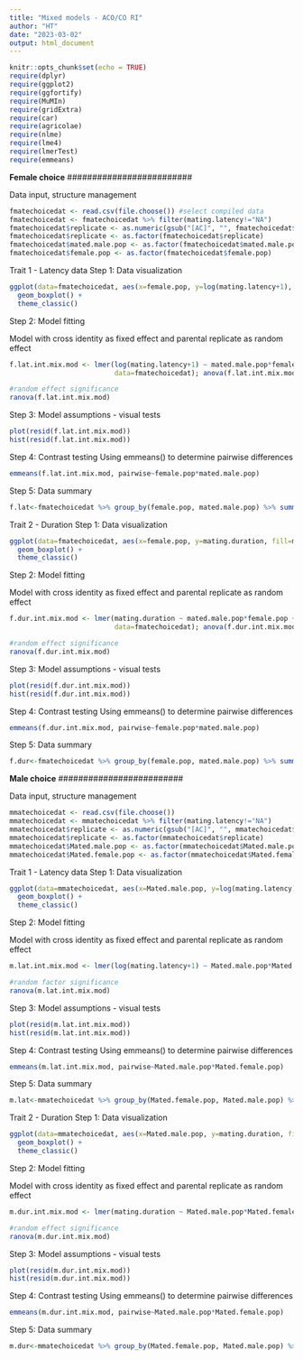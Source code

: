 ```yaml
---
title: "Mixed models - ACO/CO RI"
author: "HT"
date: "2023-03-02"
output: html_document
---
```


```r
knitr::opts_chunk$set(echo = TRUE)
require(dplyr)
require(ggplot2)
require(ggfortify)
require(MuMIn)
require(gridExtra)
require(car)
require(agricolae)
require(nlme)
require(lme4)
require(lmerTest)
require(emmeans)
```

#########################
**Female choice**
#########################

Data input, structure management
```r
fmatechoicedat <- read.csv(file.choose()) #select compiled data
fmatechoicedat <- fmatechoicedat %>% filter(mating.latency!="NA")
fmatechoicedat$replicate <- as.numeric(gsub("[AC]", "", fmatechoicedat$female.id))
fmatechoicedat$replicate <- as.factor(fmatechoicedat$replicate)
fmatechoicedat$mated.male.pop <- as.factor(fmatechoicedat$mated.male.pop)
fmatechoicedat$female.pop <- as.factor(fmatechoicedat$female.pop)
```

Trait 1 - Latency data 
Step 1: Data visualization
```r
ggplot(data=fmatechoicedat, aes(x=female.pop, y=log(mating.latency+1), fill=mated.male.pop))+
  geom_boxplot() + 
  theme_classic()
```

Step 2: Model fitting

Model with cross identity as fixed effect and parental replicate as random effect
```r
f.lat.int.mix.mod <- lmer(log(mating.latency+1) ~ mated.male.pop*female.pop + (1|trial.id/replicate), 
                          data=fmatechoicedat); anova(f.lat.int.mix.mod)

#random effect significance
ranova(f.lat.int.mix.mod)
```

Step 3: Model assumptions - visual tests
```r
plot(resid(f.lat.int.mix.mod))
hist(resid(f.lat.int.mix.mod))
```

Step 4: Contrast testing
Using emmeans() to determine pairwise differences 
```r
emmeans(f.lat.int.mix.mod, pairwise~female.pop*mated.male.pop)
```


Step 5: Data summary
```r
f.lat<-fmatechoicedat %>% group_by(female.pop, mated.male.pop) %>% summarize(lat.avg=mean(mating.latency), lat.sd=sd(mating.latency), n=n());f.lat
```

Trait 2 - Duration
Step 1: Data visualization
```r
ggplot(data=fmatechoicedat, aes(x=female.pop, y=mating.duration, fill=mated.male.pop))+
  geom_boxplot() +
  theme_classic()
```

Step 2: Model fitting

Model with cross identity as fixed effect and parental replicate as random effect
```r
f.dur.int.mix.mod <- lmer(mating.duration ~ mated.male.pop*female.pop + (1|trial.id/replicate), 
                          data=fmatechoicedat); anova(f.dur.int.mix.mod)

#random effect significance
ranova(f.dur.int.mix.mod)
```

Step 3: Model assumptions - visual tests
```r
plot(resid(f.dur.int.mix.mod))
hist(resid(f.dur.int.mix.mod))
```

Step 4: Contrast testing
Using emmeans() to determine pairwise differences 
```r
emmeans(f.dur.int.mix.mod, pairwise~female.pop*mated.male.pop)
```


Step 5: Data summary
```r
f.dur<-fmatechoicedat %>% group_by(female.pop, mated.male.pop) %>% summarize(dur.avg=mean(mating.duration), dur.sd=sd(mating.duration), n=n());f.dur
```

#########################
**Male choice**
#########################

Data input, structure management
```r
mmatechoicedat <- read.csv(file.choose())
mmatechoicedat <- mmatechoicedat %>% filter(mating.latency!="NA")
mmatechoicedat$replicate <- as.numeric(gsub("[AC]", "", mmatechoicedat$Mated.male))
mmatechoicedat$replicate <- as.factor(mmatechoicedat$replicate)
mmatechoicedat$Mated.male.pop <- as.factor(mmatechoicedat$Mated.male.pop)
mmatechoicedat$Mated.female.pop <- as.factor(mmatechoicedat$Mated.female.pop)
```


Trait 1 - Latency data 
Step 1: Data visualization
```r
ggplot(data=mmatechoicedat, aes(x=Mated.male.pop, y=log(mating.latency), fill=Mated.female.pop))+
  geom_boxplot() + 
  theme_classic()
```

Step 2: Model fitting

Model with cross identity as fixed effect and parental replicate as random effect
```r
m.lat.int.mix.mod <- lmer(log(mating.latency+1) ~ Mated.male.pop*Mated.female.pop + (1|Trial.ID/replicate), data=mmatechoicedat); anova(m.lat.int.mix.mod)

#random factor significance
ranova(m.lat.int.mix.mod)
```

Step 3: Model assumptions - visual tests
```r
plot(resid(m.lat.int.mix.mod))
hist(resid(m.lat.int.mix.mod))
```

Step 4: Contrast testing
Using emmeans() to determine pairwise differences 
```r
emmeans(m.lat.int.mix.mod, pairwise~Mated.male.pop*Mated.female.pop)
```


Step 5: Data summary
```r
m.lat<-mmatechoicedat %>% group_by(Mated.female.pop, Mated.male.pop) %>% summarize(lat.avg=mean(mating.latency), lat.sd=sd(mating.latency), n=n());m.lat
```

Trait 2 - Duration
Step 1: Data visualization
```r
ggplot(data=mmatechoicedat, aes(x=Mated.male.pop, y=mating.duration, fill=Mated.female.pop))+
  geom_boxplot() + 
  theme_classic()
```

Step 2: Model fitting

Model with cross identity as fixed effect and parental replicate as random effect
```r
m.dur.int.mix.mod <- lmer(mating.duration ~ Mated.male.pop*Mated.female.pop + (1|Trial.ID/replicate), data=mmatechoicedat); anova(m.dur.int.mix.mod)

#random effect significance
ranova(m.dur.int.mix.mod)
```

Step 3: Model assumptions - visual tests
```r
plot(resid(m.dur.int.mix.mod))
hist(resid(m.dur.int.mix.mod))
```

Step 4: Contrast testing
Using emmeans() to determine pairwise differences 
```r
emmeans(m.dur.int.mix.mod, pairwise~Mated.male.pop*Mated.female.pop)
```


Step 5: Data summary
```r
m.dur<-mmatechoicedat %>% group_by(Mated.female.pop, Mated.male.pop) %>% summarize(dur.avg=mean(mating.duration), dur.sd=sd(mating.duration), n=n());m.dur
```

